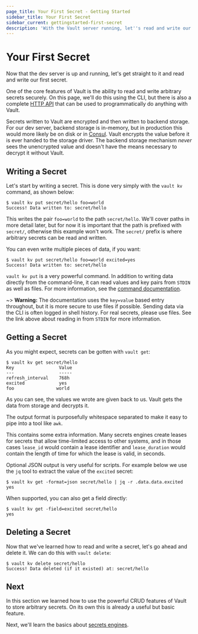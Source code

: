 ```yaml
---
page_title: Your First Secret - Getting Started
sidebar_title: Your First Secret
sidebar_current: gettingstarted-first-secret
description: 'With the Vault server running, let''s read and write our first secret.'
---
```


# Your First Secret

Now that the dev server is up and running, let's get straight to it and
read and write our first secret.

One of the core features of Vault is the ability to read and write
arbitrary secrets securely. On this page, we'll do this using the CLI,
but there is also a complete
[HTTP API](/api/index.html)
that can be used to programmatically do anything with Vault.

Secrets written to Vault are encrypted and then written to backend
storage. For our dev server, backend storage is in-memory, but in production
this would more likely be on disk or in [Consul](https://www.consul.io).
Vault encrypts the value before it is ever handed to the storage driver.
The backend storage mechanism _never_ sees the unencrypted value and doesn't
have the means necessary to decrypt it without Vault.

## Writing a Secret

Let's start by writing a secret. This is done very simply with the
`vault kv` command, as shown below:

```text
$ vault kv put secret/hello foo=world
Success! Data written to: secret/hello
```

This writes the pair `foo=world` to the path `secret/hello`. We'll
cover paths in more detail later, but for now it is important that the
path is prefixed with `secret/`, otherwise this example won't work. The
`secret/` prefix is where arbitrary secrets can be read and written.

You can even write multiple pieces of data, if you want:

```text
$ vault kv put secret/hello foo=world excited=yes
Success! Data written to: secret/hello
```

`vault kv put` is a very powerful command. In addition to writing data
directly from the command-line, it can read values and key pairs from
`STDIN` as well as files. For more information, see the
[command documentation](/docs/commands/index.html).

~> **Warning:** The documentation uses the `key=value` based entry
throughout, but it is more secure to use files if possible. Sending
data via the CLI is often logged in shell history. For real secrets,
please use files. See the link above about reading in from `STDIN` for more information.

## Getting a Secret

As you might expect, secrets can be gotten with `vault get`:

```text
$ vault kv get secret/hello
Key                 Value
---                 -----
refresh_interval    768h
excited             yes
foo                world
```

As you can see, the values we wrote are given back to us. Vault gets
the data from storage and decrypts it.

The output format is purposefully whitespace separated to make it easy
to pipe into a tool like `awk`.

This contains some extra information. Many secrets engines create leases for
secrets that allow time-limited access to other systems, and in those cases
`lease_id` would contain a lease identifier and `lease_duration` would contain
the length of time for which the lease is valid, in seconds.

Optional JSON output is very useful for scripts. For example below we use the
`jq` tool to extract the value of the `excited` secret:

```text
$ vault kv get -format=json secret/hello | jq -r .data.data.excited
yes
```

When supported, you can also get a field directly:

```text
$ vault kv get -field=excited secret/hello
yes
```

## Deleting a Secret

Now that we've learned how to read and write a secret, let's go ahead
and delete it. We can do this with `vault delete`:

```text
$ vault kv delete secret/hello
Success! Data deleted (if it existed) at: secret/hello
```

## Next

In this section we learned how to use the powerful CRUD features of
Vault to store arbitrary secrets. On its own this is already a useful
but basic feature.

Next, we'll learn the basics about [secrets engines](/intro/getting-started/secrets-engines.html).
